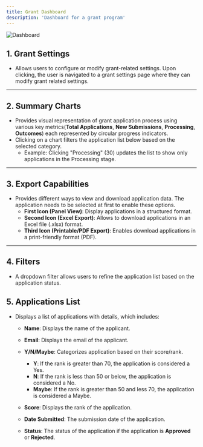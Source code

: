 ```yaml
---
title: Grant Dashboard
description: 'Dashboard for a grant program'
---
```

![Dashboard](/images/guides/grant-detail-dashboard.png)

## 1. Grant Settings
- Allows users to configure or modify grant-related settings. Upon clicking, the user is navigated to a grant settings page where they can modify grant related settings.

---

## 2. Summary Charts
- Provides visual representation of grant application process using various key metrics(**Total Applications**, **New Submissions**, **Processing**, **Outcomes**) each represented by circular progress indicators.
- Clicking on a chart filters the application list below based on the selected category.
    - Example: Clicking "Processing" (30) updates the list to show only applications in the Processing stage.


---

## 3. Export Capabilities
- Provides different ways to view and download application data. The application needs to be selected at first to enable these options.
   - **First Icon (Panel View)**: Display applications in a structured format.
   - **Second Icon (Excel Export)**: Allows to download applications in an Excel file (.xlsx) format.
   - **Third Icon (Printable/PDF Export)**: Enables download applications in a print-friendly format (PDF).


---

## 4. Filters
- A dropdown filter allows users to refine the application list based on the application status.


## 5. Applications List
- Displays a list of applications with details, which includes:
   - **Name**: Displays the name of the applicant.

   - **Email**: Displays the email of the applicant.

   - **Y/N/Maybe**: Categorizes application based on their score/rank.
      - **Y**:  If the rank is greater than 70, the application is considered a Yes.
      - **N**: If the rank is less than 50 or below, the application is considered a No.
      - **Maybe**: If the rank is greater than 50 and less 70, the application is considered a Maybe.

   - **Score**: Displays the rank of the application.

   - **Date Submitted**: The submission date of the application.
   
   - **Status**: The status of the application if the application is **Approved** or **Rejected**.